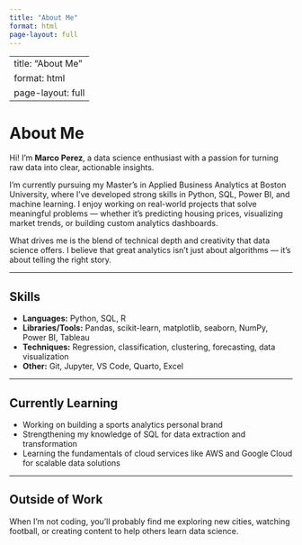 ```yaml
---
title: "About Me"
format: html
page-layout: full
---
```


---
title: "About Me"
format: html
page-layout: full
---

# About Me

Hi! I’m **Marco Perez**, a data science enthusiast with a passion for turning raw data into clear, actionable insights.

I’m currently pursuing my Master’s in Applied Business Analytics at Boston University, where I’ve developed strong skills in Python, SQL, Power BI, and machine learning. I enjoy working on real-world projects that solve meaningful problems — whether it’s predicting housing prices, visualizing market trends, or building custom analytics dashboards.

What drives me is the blend of technical depth and creativity that data science offers. I believe that great analytics isn't just about algorithms — it’s about telling the right story.

---

## Skills

- **Languages:** Python, SQL, R  
- **Libraries/Tools:** Pandas, scikit-learn, matplotlib, seaborn, NumPy, Power BI, Tableau  
- **Techniques:** Regression, classification, clustering, forecasting, data visualization  
- **Other:** Git, Jupyter, VS Code, Quarto, Excel

---

## Currently Learning

- Working on building a sports analytics personal brand
- Strengthening my knowledge of SQL for data extraction and transformation  
- Learning the fundamentals of cloud services like AWS and Google Cloud for scalable data solutions

---

## Outside of Work

When I’m not coding, you’ll probably find me exploring new cities, watching football, or creating content to help others learn data science.


